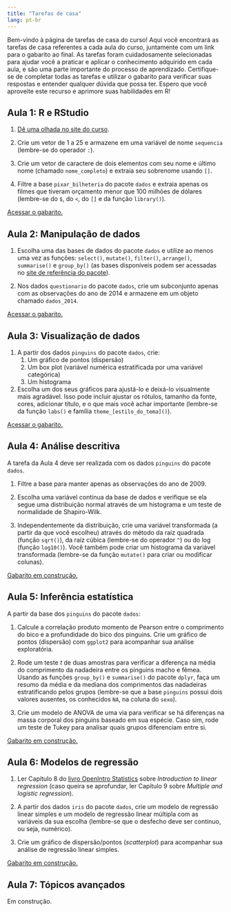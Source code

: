 ```yaml
---
title: "Tarefas de casa"
lang: pt-br
---
```


Bem-vindo à página de tarefas de casa do curso! Aqui você
encontrará as tarefas de casa referentes a cada aula do curso,
juntamente com um link para o gabarito ao final.
As tarefas foram cuidadosamente selecionadas para ajudar você
a praticar e aplicar o conhecimento adquirido em cada aula,
e são uma parte importante do processo de aprendizado.
Certifique-se de completar todas as tarefas e utilizar o
gabarito para verificar suas respostas e entender qualquer
dúvida que possa ter.
Espero que você aproveite este recurso e
aprimore suas habilidades em R!

## Aula 1: R e RStudio

1. [Dê uma olhada no site do curso](https://brunomontezano.github.io/r-workshop/).

2. Crie um vetor de 1 a 25 e armazene em uma variável de nome
`sequencia` (lembre-se do operador `:`).
  
3. Crie um vetor de caractere de dois elementos com seu nome
e último nome (chamado `nome_completo`) e extraia seu
sobrenome usando `[]`.

4. Filtre a base `pixar_bilheteria` do pacote `dados` 
e extraia apenas os filmes que tiveram orçamento menor que
100 milhões de dólares (lembre-se do `$`, do `<`, do `[]`
e da função `library()`).

[Acessar o gabarito.](gabaritos/1_r_e_rstudio/gabarito.html)
  
## Aula 2: Manipulação de dados

1. Escolha uma das bases de dados do pacote `dados` e utilize
ao menos uma vez as funções: `select()`, `mutate()`,
`filter()`, `arrange()`, `summarise()` e `group_by()` (as bases disponíveis podem ser acessadas no [site de referência do pacote](https://cienciadedatos.github.io/dados/reference/index.html)).
  
2. Nos dados `questionario` do pacote `dados`, crie um
subconjunto apenas com as observações do ano de 2014 e
armazene em um objeto chamado `dados_2014`.

[Acessar o gabarito.](gabaritos/2_manipulacao/gabarito.html)
  
## Aula 3: Visualização de dados
  
1. A partir dos dados `pinguins` do pacote `dados`, crie:
    1. Um gráfico de pontos (dispersão)
    2. Um box plot (variável numérica estratificada por
    uma variável categórica)
    3. Um histograma
  
2. Escolha um dos seus gráficos para ajustá-lo e deixá-lo
visualmente mais agradável. Isso pode incluir ajustar os
rótulos, tamanho da fonte, cores, adicionar título, e o
que mais você achar importante (lembre-se da função `labs()`
e família `theme_[estilo_do_tema]()`).

[Acessar o gabarito.](gabaritos/3_visualizacao/gabarito.html)

## Aula 4: Análise descritiva

A tarefa da Aula 4 deve ser realizada com os dados `pinguins`
do pacote `dados`.

1. Filtre a base para manter apenas as observações do
ano de 2009.

2. Escolha uma variável contínua da base de dados e
verifique se ela segue uma distribuição normal através
de um histograma e um teste de normalidade de Shapiro-Wilk.

3. Independentemente da distribuição, crie uma variável
transformada (a partir da que você escolheu) através do
método da raíz quadrada (função `sqrt()`), da raíz cúbica
(lembre-se do operador `^`) ou do log (função `log10()`).
Você também pode criar um histograma da variável
transformada (lembre-se da função `mutate()` para criar ou modificar colunas).

<u>Gabarito em construção.</u>
  
## Aula 5: Inferência estatística

A partir da base dos `pinguins` do pacote `dados`:

1. Calcule a correlação produto momento de Pearson entre
o comprimento do bico e a profundidade do bico dos pinguins.
Crie um gráfico de pontos (dispersão) com `ggplot2` para
acompanhar sua análise exploratória.

2. Rode um teste *t* de duas amostras para verificar a
diferença na média do comprimento da nadadeira entre os
pinguins macho e fêmea.
Usando as funções `group_by()` e `summarise()` do pacote
`dplyr`, faça um resumo da média e da mediana dos
comprimentos das nadadeiras estratificando pelos grupos
(lembre-se que a base `pinguins` possui dois valores ausentes,
os conhecidos `NA`, na coluna do `sexo`).

3. Crie um modelo de ANOVA de uma via para verificar se
há diferenças na massa corporal dos pinguins baseado em
sua espécie.
Caso sim, rode um teste de Tukey para analisar quais
grupos diferenciam entre si.
  
<u>Gabarito em construção.</u>
  
## Aula 6: Modelos de regressão

1. Ler Capítulo 8 do
[livro OpenIntro Statistics](https://www.openintro.org/book/os/)
sobre *Introduction to linear regression* (caso queira se
aprofundar, ler Capítulo 9 sobre
*Multiple and logistic regression*).

2. A partir dos dados `iris` do pacote `dados`,
crie um modelo de regressão linear simples e um
modelo de regressão linear múltipla com as variáveis da
sua escolha (lembre-se que o desfecho deve ser contínuo,
ou seja, numérico).
  
3. Crie um gráfico de dispersão/pontos (*scatterplot*)
para acompanhar sua análise de regressão linear simples.
  
<u>Gabarito em construção.</u>
  
## Aula 7: Tópicos avançados
  
Em construção.